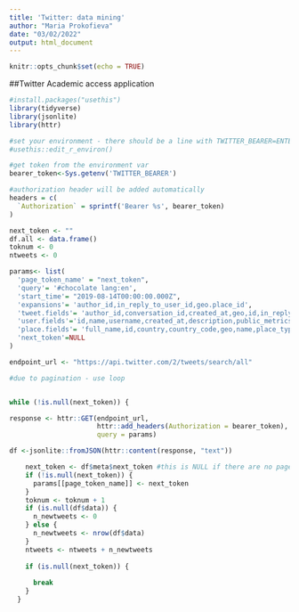 ```yaml
---
title: 'Twitter: data mining'
author: "Maria Prokofieva"
date: "03/02/2022"
output: html_document
---
```


```r
knitr::opts_chunk$set(echo = TRUE)
```

##Twitter
Academic access application 


```r
#install.packages("usethis")
library(tidyverse)
library(jsonlite)
library(httr)

#set your environment - there should be a line with TWITTER_BEARER=ENTER_YOUR_TOKEN
#usethis::edit_r_environ()

#get token from the environment var
bearer_token<-Sys.getenv('TWITTER_BEARER')

#authorization header will be added automatically
headers = c(
  `Authorization` = sprintf('Bearer %s', bearer_token)
)
```

```r

next_token <- ""
df.all <- data.frame()
toknum <- 0
ntweets <- 0

params<- list(
  'page_token_name' = "next_token",
  'query'= '#chocolate lang:en',
  'start_time'= "2019-08-14T00:00:00.000Z",
  'expansions'= 'author_id,in_reply_to_user_id,geo.place_id',
  'tweet.fields'= 'author_id,conversation_id,created_at,geo,id,in_reply_to_user_id,lang,public_metrics,referenced_tweets,source,text',
  'user.fields'='id,name,username,created_at,description,public_metrics,verified',
  'place.fields'= 'full_name,id,country,country_code,geo,name,place_type',
  'next_token'=NULL
)

endpoint_url <- "https://api.twitter.com/2/tweets/search/all"

#due to pagination - use loop


while (!is.null(next_token)) {

response <- httr::GET(endpoint_url, 
                      httr::add_headers(Authorization = bearer_token), 
                      query = params)

df <-jsonlite::fromJSON(httr::content(response, "text"))

    next_token <- df$meta$next_token #this is NULL if there are no pages left
    if (!is.null(next_token)) {
      params[[page_token_name]] <- next_token
    }
    toknum <- toknum + 1
    if (is.null(df$data)) {
      n_newtweets <- 0
    } else {
      n_newtweets <- nrow(df$data)
    }
    ntweets <- ntweets + n_newtweets
   
    if (is.null(next_token)) {
      
      break
    }
  }

```

